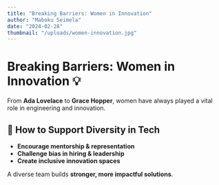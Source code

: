 ```yaml
---
title: "Breaking Barriers: Women in Innovation"
author: "Maboku Seimela"
date: "2024-02-28"
thumbnail: "/uploads/women-innovation.jpg"
---
```


# Breaking Barriers: Women in Innovation 💡

From **Ada Lovelace** to **Grace Hopper**, women have always played a vital role in engineering and innovation.

## 🚀 How to Support Diversity in Tech
- **Encourage mentorship & representation**
- **Challenge bias in hiring & leadership**
- **Create inclusive innovation spaces**

A diverse team builds **stronger, more impactful solutions**.
